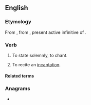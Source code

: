==English==

===Etymology===
{{PIE root|en|keh₂n}}
From {{der|en|fro|incanter}}, from {{etyl|la|en}} {{m|la|incantare|incantāre}}, present active infinitive of {{m|la|incanto|incantō}}.

===Verb===
{{en-verb}}

# {{lb|en|rare}} To state solemnly, to chant.
# To recite an [[incantation]].

====Related terms====
{{rootsee|en|keh₂n}}

===Anagrams===
* {{anagrams|en|a=acinnt|Cantin|cannit|tannic|tin can}}
